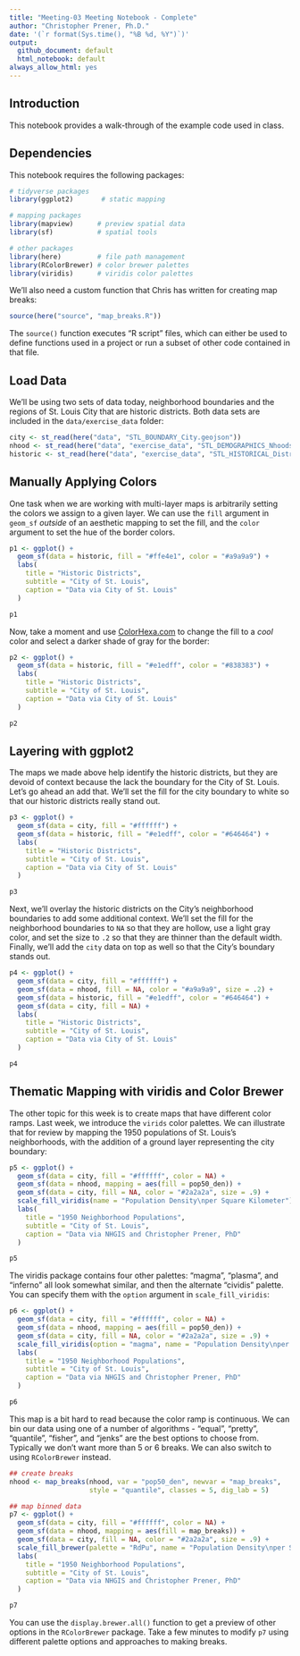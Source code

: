 ```yaml
---
title: "Meeting-03 Meeting Notebook - Complete"
author: "Christopher Prener, Ph.D."
date: '(`r format(Sys.time(), "%B %d, %Y")`)'
output: 
  github_document: default
  html_notebook: default 
always_allow_html: yes
---
```


## Introduction
This notebook provides a walk-through of the example code used in class.

## Dependencies
This notebook requires the following packages:

```r
# tidyverse packages
library(ggplot2)       # static mapping

# mapping packages
library(mapview)      # preview spatial data
library(sf)           # spatial tools

# other packages
library(here)         # file path management
library(RColorBrewer) # color brewer palettes
library(viridis)      # viridis color palettes
```

We'll also need a custom function that Chris has written for creating map breaks: 

```r
source(here("source", "map_breaks.R"))
```

The `source()` function executes "R script" files, which can either be used to define functions used in a project or run a subset of other code contained in that file.

## Load Data
We'll be using two sets of data today, neighborhood boundaries and the regions of St. Louis City that are historic districts. Both data sets are included in the `data/exercise_data` folder:

```r
city <- st_read(here("data", "STL_BOUNDARY_City.geojson"))
nhood <- st_read(here("data", "exercise_data", "STL_DEMOGRAPHICS_Nhoods", "STL_DEMOGRAPHICS_Nhoods.shp"))
historic <- st_read(here("data", "exercise_data", "STL_HISTORICAL_Districts", "STL_HISTORICAL_Districts.shp"))
```
## Manually Applying Colors
One task when we are working with multi-layer maps is arbitrarily setting the colors we assign to a given layer. We can use the `fill` argument in `geom_sf` *outside* of an aesthetic mapping to set the fill, and the `color` argument to set the hue of the border colors.

```r
p1 <- ggplot() +
  geom_sf(data = historic, fill = "#ffe4e1", color = "#a9a9a9") +
  labs(
    title = "Historic Districts",
    subtitle = "City of St. Louis",
    caption = "Data via City of St. Louis"
  )

p1
```

Now, take a moment and use [ColorHexa.com](https://www.colorhexa.com) to change the fill to a *cool* color and select a darker shade of gray for the border:

```r
p2 <- ggplot() +
  geom_sf(data = historic, fill = "#e1edff", color = "#838383") +
  labs(
    title = "Historic Districts",
    subtitle = "City of St. Louis",
    caption = "Data via City of St. Louis"
  )

p2
```

## Layering with ggplot2
The maps we made above help identify the historic districts, but they are devoid of context because the lack the boundary for the City of St. Louis. Let's go ahead an add that. We'll set the fill for the city boundary to white so that our historic districts really stand out.

```r
p3 <- ggplot() +
  geom_sf(data = city, fill = "#ffffff") +
  geom_sf(data = historic, fill = "#e1edff", color = "#646464") +
  labs(
    title = "Historic Districts",
    subtitle = "City of St. Louis",
    caption = "Data via City of St. Louis"
  )

p3
```

Next, we'll overlay the historic districts on the City's neighborhood boundaries to add some additional context. We'll set the fill for the neighborhood boundaries to `NA` so that they are hollow, use a light gray color, and set the size to `.2` so that they are thinner than the default width. Finally, we'll add the `city` data on top as well so that the City's boundary stands out.

```r
p4 <- ggplot() +
  geom_sf(data = city, fill = "#ffffff") +
  geom_sf(data = nhood, fill = NA, color = "#a9a9a9", size = .2) +
  geom_sf(data = historic, fill = "#e1edff", color = "#646464") +
  geom_sf(data = city, fill = NA) +
  labs(
    title = "Historic Districts",
    subtitle = "City of St. Louis",
    caption = "Data via City of St. Louis"
  )

p4
```

## Thematic Mapping with viridis and Color Brewer
The other topic for this week is to create maps that have different color ramps. Last week, we introduce the `virids` color palettes. We can illustrate that for review by mapping the 1950 populations of St. Louis's neighborhoods, with the addition of a ground layer representing the city boundary:

```r
p5 <- ggplot() +
  geom_sf(data = city, fill = "#ffffff", color = NA) +
  geom_sf(data = nhood, mapping = aes(fill = pop50_den)) +
  geom_sf(data = city, fill = NA, color = "#2a2a2a", size = .9) +
  scale_fill_viridis(name = "Population Density\nper Square Kilometer") +
  labs(
    title = "1950 Neighborhood Populations",
    subtitle = "City of St. Louis",
    caption = "Data via NHGIS and Christopher Prener, PhD"
  )

p5
```

The viridis package contains four other palettes: "magma", "plasma", and "inferno" all look somewhat similar, and then the alternate "cividis" palette. You can specify them with the `option` argument in `scale_fill_viridis`:

```r
p6 <- ggplot() +
  geom_sf(data = city, fill = "#ffffff", color = NA) +
  geom_sf(data = nhood, mapping = aes(fill = pop50_den)) +
  geom_sf(data = city, fill = NA, color = "#2a2a2a", size = .9) +
  scale_fill_viridis(option = "magma", name = "Population Density\nper Square Kilometer") +
  labs(
    title = "1950 Neighborhood Populations",
    subtitle = "City of St. Louis",
    caption = "Data via NHGIS and Christopher Prener, PhD"
  )

p6
```

This map is a bit hard to read because the color ramp is continuous. We can bin our data using one of a number of algorithms - "equal", "pretty", "quantile", "fisher", and "jenks" are the best options to choose from. Typically we don't want more than 5 or 6 breaks. We can also switch to using `RColorBrewer` instead.

```r
## create breaks
nhood <- map_breaks(nhood, var = "pop50_den", newvar = "map_breaks",
                    style = "quantile", classes = 5, dig_lab = 5)

## map binned data
p7 <- ggplot() +
  geom_sf(data = city, fill = "#ffffff", color = NA) +
  geom_sf(data = nhood, mapping = aes(fill = map_breaks)) +
  geom_sf(data = city, fill = NA, color = "#2a2a2a", size = .9) +
  scale_fill_brewer(palette = "RdPu", name = "Population Density\nper Square Kilometer") +
  labs(
    title = "1950 Neighborhood Populations",
    subtitle = "City of St. Louis",
    caption = "Data via NHGIS and Christopher Prener, PhD"
  )

p7
```

You can use the `display.brewer.all()` function to get a preview of other options in the `RColorBrewer` package. Take a few minutes to modify `p7` using different palette options and approaches to making breaks.

